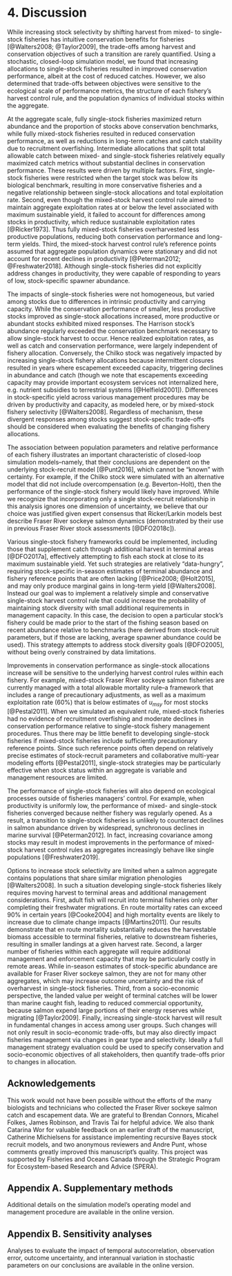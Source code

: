 # 4. Discussion

While increasing stock selectivity by shifting harvest from mixed- to single-stock fisheries has intuitive conservation benefits for fisheries [@Walters2008; @Taylor2009], the trade-offs among harvest and conservation objectives of such a transition are rarely quantified. Using a stochastic, closed-loop simulation model, we found that increasing allocations to single-stock fisheries resulted in improved conservation performance, albeit at the cost of reduced catches. However, we also determined that trade-offs between objectives were sensitive to the ecological scale of performance metrics, the structure of each fishery's harvest control rule, and the population dynamics of individual stocks within the aggregate.

At the aggregate scale, fully single-stock fisheries maximized return abundance and the proportion of stocks above conservation benchmarks, while fully mixed-stock fisheries resulted in reduced conservation performance, as well as reductions in long-term catches and catch stability due to recruitment overfishing. Intermediate allocations that split total allowable catch between mixed- and single-stock fisheries relatively equally maximized catch metrics without substantial declines in conservation performance. These results were driven by multiple factors. First, single-stock fisheries were restricted when the target stock was below its biological benchmark, resulting in more conservative fisheries and a negative relationship between single-stock allocations and total exploitation rate. Second, even though the mixed-stock harvest control rule aimed to maintain aggregate exploitation rates at or below the level associated with maximum sustainable yield, it failed to account for differences among stocks in productivity, which reduce sustainable exploitation rates [@Ricker1973]. Thus fully mixed-stock fisheries overharvested less productive populations, reducing both conservation performance and long-term yields. Third, the mixed-stock harvest control rule's reference points assumed that aggregate population dynamics were stationary and did not account for recent declines in productivity [@Peterman2012; @Freshwater2018]. Although single-stock fisheries did not explicitly address changes in productivity, they were capable of responding to years of low, stock-specific spawner abundance.

The impacts of single-stock fisheries were not homogeneous, but varied among stocks due to differences in intrinsic productivity and carrying capacity. While the conservation performance of smaller, less productive stocks improved as single-stock allocations increased, more productive or abundant stocks exhibited mixed responses. The Harrison stock's abundance regularly exceeded the conservation benchmark necessary to allow single-stock harvest to occur. Hence realized exploitation rates, as well as catch and conservation performance, were largely independent of fishery allocation. Conversely, the Chilko stock was negatively impacted by increasing single-stock fishery allocations because intermittent closures resulted in years where escapement exceeded capacity, triggering declines in abundance and catch (though we note that escapements exceeding capacity may provide important ecosystem services not internalized here, e.g. nutrient subsidies to terrestrial systems [@Helfield2001]). Differences in stock-specific yield across various management procedures may be driven by productivity and capacity, as modeled here, or by mixed-stock fishery selectivity [@Walters2008]. Regardless of mechanism, these divergent responses among stocks suggest stock-specific trade-offs should be considered when evaluating the benefits of changing fishery allocations.

The association between population parameters and relative performance of each fishery illustrates an important characteristic of closed-loop simulation models--namely, that their conclusions are dependent on the underlying stock-recruit model [@Punt2016], which cannot be "known" with certainty. For example, if the Chilko stock were simulated with an alternative model that did not include overcompensation (e.g. Beverton-Holt), then the performance of the single-stock fishery would likely have improved. While we recognize that incorporating only a single stock-recruit relationship in this analysis ignores one dimension of uncertainty, we believe that our choice was justified given expert consensus that Ricker/Larkin models best describe Fraser River sockeye salmon dynamics (demonstrated by their use in previous Fraser River stock assessments [@DFO2018c]).

Various single-stock fishery frameworks could be implemented, including those that supplement catch through additional harvest in terminal areas [@DFO2017a], effectively attempting to fish each stock at close to its maximum sustainable yield. Yet such strategies are relatively "data-hungry", requiring stock-specific in-season estimates of terminal abundance and fishery reference points that are often lacking [@Price2008; @Holt2015], and may only produce marginal gains in long-term yield [@Walters2008]. Instead our goal was to implement a relatively simple and conservative single-stock harvest control rule that could increase the probability of maintaining stock diversity with small additional requirements in management capacity. In this case, the decision to open a particular stock's fishery could be made prior to the start of the fishing season based on recent abundance relative to benchmarks (here derived from stock-recruit parameters, but if those are lacking, average spawner abundance could be used). This strategy attempts to address stock diversity goals [@DFO2005], without being overly constrained by data limitations.

Improvements in conservation performance as single-stock allocations increase will be sensitive to the underlying harvest control rules within each fishery. For example, mixed-stock Fraser River sockeye salmon fisheries are currently managed with a total allowable mortality rule--a framework that includes a range of precautionary adjustments, as well as a maximum exploitation rate (60%) that is below estimates of $u_{msy}$ for most stocks [@Pestal2011]. When we simulated an equivalent rule, mixed-stock fisheries had no evidence of recruitment overfishing and moderate declines in conservation performance relative to single-stock fishery management procedures. Thus there may be little benefit to developing single-stock fisheries if mixed-stock fisheries include sufficiently precautionary reference points. Since such reference points often depend on relatively precise estimates of stock-recruit parameters and collaborative multi-year modeling efforts [@Pestal2011], single-stock strategies may be particularly effective when stock status within an aggregate is variable and management resources are limited.

The performance of single-stock fisheries will also depend on ecological processes outside of fisheries managers' control. For example, when productivity is uniformly low, the performance of mixed- and single-stock fisheries converged because neither fishery was regularly opened. As a result, a transition to single-stock fisheries is unlikely to counteract declines in salmon abundance driven by widespread, synchronous declines in marine survival [@Peterman2012]. In fact, increasing covariance among stocks may result in modest improvements in the performance of mixed-stock harvest control rules as aggregates increasingly behave like single populations [@Freshwater2019].

Options to increase stock selectivity are limited when a salmon aggregate contains populations that share similar migration phenologies [@Walters2008]. In such a situation developing single-stock fisheries likely requires moving harvest to terminal areas and additional management considerations. First, adult fish will recruit into terminal fisheries only after completing their freshwater migrations. En route mortality rates can exceed 90% in certain years [@Cooke2004] and high mortality events are likely to increase due to climate change impacts [@Martins2011]. Our results demonstrate that en route mortality substantially reduces the harvestable biomass accessible to terminal fisheries, relative to downstream fisheries, resulting in smaller landings at a given harvest rate. Second, a larger number of fisheries within each aggregate will require additional management and enforcement capacity that may be particularly costly in remote areas. While in-season estimates of stock-specific abundance are available for Fraser River sockeye salmon, they are not for many other aggregates, which may increase outcome uncertainty and the risk of overharvest in single-stock fisheries. Third, from a socio-economic perspective, the landed value per weight of terminal catches will be lower than marine caught fish, leading to reduced commercial opportunity, because salmon expend large portions of their energy reserves while migrating [@Taylor2009]. Finally, increasing single-stock harvest will result in fundamental changes in access among user groups. Such changes will not only result in socio-economic trade-offs, but may also directly impact fisheries management via changes in gear type and selectivity. Ideally a full management strategy evaluation could be used to specify conservation and socio-economic objectives of all stakeholders, then quantify trade-offs prior to changes in allocation. 

## Acknowledgements

This work would not have been possible without the efforts of the many biologists and technicians who collected the Fraser River sockeye salmon catch and escapement data. We are grateful to Brendan Connors, Micahel Folkes, James Robinson, and Travis Tai for helpful advice. We also thank Catarina Wor for valuable feedback on an earlier draft of the manuscript, Catherine Michielsens for assistance implementing recursive Bayes stock recruit models, and two anonymous reviewers and Andre Punt, whose comments greatly improved this manuscript's quality. This project was supported by Fisheries and Oceans Canada through the Strategic Program for Ecosystem-based Research and Advice (SPERA).

## Appendix A. Supplementary methods

Additional details on the simulation model's operating model and management procedure are available in the online version.

## Appendix B. Sensitivity analyses

Analyses to evaluate the impact of temporal autocorrelation, observation error, outcome uncertainty, and interannual variation in stochastic parameters on our conclusions are available in the online version.
